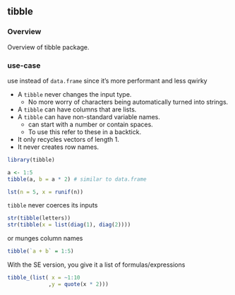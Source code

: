 ## tibble

### Overview

Overview of tibble package.

### use-case

use instead of `data.frame` since it's more performant and less qwirky

- A `tibble` never changes the input type.
    - No more worry of characters being automatically turned into strings.
- A `tibble` can have columns that are lists.
- A `tibble` can have non-standard variable names.
    - can start with a number or contain spaces.
    - To use this refer to these in a backtick.
- It only recycles vectors of length 1.
- It never creates row names.

```r
library(tibble)

a <- 1:5
tibble(a, b = a * 2) # similar to data.frame

lst(n = 5, x = runif(n))
```

`tibble` never coerces its inputs

```r
str(tibble(letters))
str(tibble(x = list(diag(1), diag(2))))
```

or munges column names

```r
tibble(`a + b` = 1:5)
```

With the SE version, you give it a list of formulas/expressions

```r
tibble_(list( x = ~1:10
             ,y = quote(x * 2)))
```

